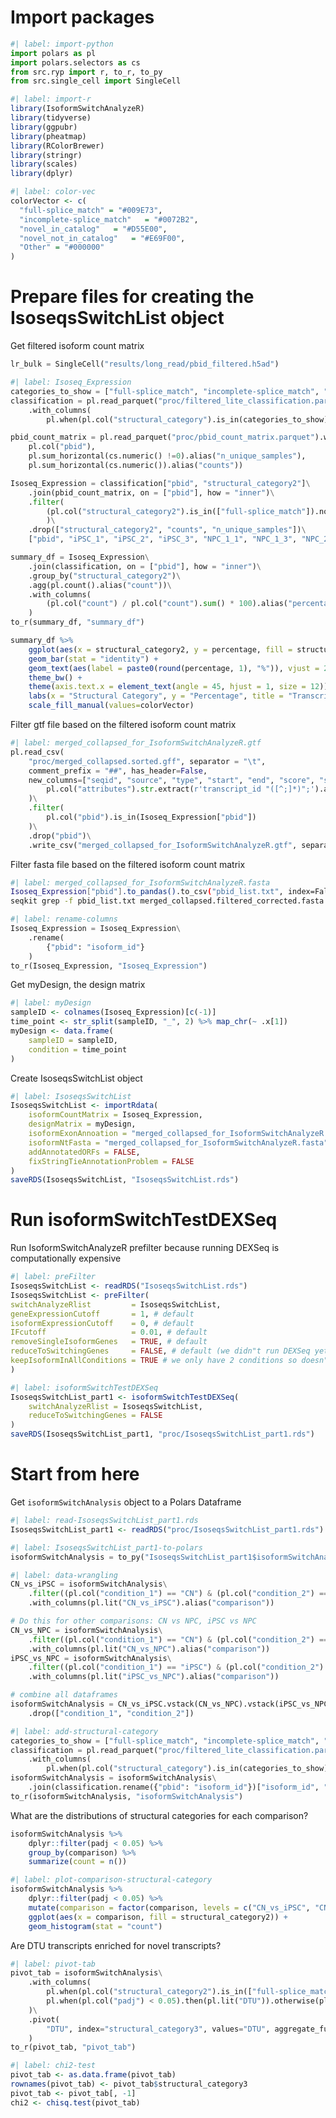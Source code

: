 # Import packages

```python
#| label: import-python
import polars as pl
import polars.selectors as cs
from src.ryp import r, to_r, to_py
from src.single_cell import SingleCell
```

```r
#| label: import-r
library(IsoformSwitchAnalyzeR)
library(tidyverse)
library(ggpubr)
library(pheatmap)
library(RColorBrewer)
library(stringr)
library(scales)
library(dplyr)
```

```r
#| label: color-vec
colorVector <- c(
  "full-splice_match" = "#009E73",
  "incomplete-splice_match"   = "#0072B2",
  "novel_in_catalog"   = "#D55E00",
  "novel_not_in_catalog"   = "#E69F00",
  "Other" = "#000000"
)
```

# Prepare files for creating the IsoseqsSwitchList object

Get filtered isoform count matrix

```python
lr_bulk = SingleCell("results/long_read/pbid_filtered.h5ad")

```

```python
#| label: Isoseq_Expression
categories_to_show = ["full-splice_match", "incomplete-splice_match", "novel_in_catalog", "novel_not_in_catalog"]
classification = pl.read_parquet("proc/filtered_lite_classification.parquet").rename({"isoform": "pbid"})\
    .with_columns(
        pl.when(pl.col("structural_category").is_in(categories_to_show)).then(pl.col("structural_category")).otherwise(pl.lit("Other")).alias("structural_category2"))

pbid_count_matrix = pl.read_parquet("proc/pbid_count_matrix.parquet").with_columns(
    pl.col("pbid"),
    pl.sum_horizontal(cs.numeric() !=0).alias("n_unique_samples"),
    pl.sum_horizontal(cs.numeric()).alias("counts"))

Isoseq_Expression = classification["pbid", "structural_category2"]\
    .join(pbid_count_matrix, on = ["pbid"], how = "inner")\
    .filter(
        (pl.col("structural_category2").is_in(["full-splice_match"]).not_() & (pl.col("n_unique_samples") > 1) & (pl.col("counts") > 3)) | (pl.col("structural_category2").is_in(["full-splice_match"]))
        )\
    .drop(["structural_category2", "counts", "n_unique_samples"])\
    ["pbid", "iPSC_1", "iPSC_2", "iPSC_3", "NPC_1_1", "NPC_1_3", "NPC_2_1", "NPC_2_2", "NPC_3_1", "NPC_3_3", "CN_1_2", "CN_1_3", "CN_2_1", "CN_2_2", "CN_3_1", "CN_3_2"]
```

```python
summary_df = Isoseq_Expression\
    .join(classification, on = ["pbid"], how = "inner")\
    .group_by("structural_category2")\
    .agg(pl.count().alias("count"))\
    .with_columns(
        (pl.col("count") / pl.col("count").sum() * 100).alias("percentage")
    )
to_r(summary_df, "summary_df")    
```

```r
summary_df %>% 
    ggplot(aes(x = structural_category2, y = percentage, fill = structural_category2)) +
    geom_bar(stat = "identity") +
    geom_text(aes(label = paste0(round(percentage, 1), "%")), vjust = 2, colour = "white", size = 5) +
    theme_bw() +
    theme(axis.text.x = element_text(angle = 45, hjust = 1, size = 12)) +
    labs(x = "Structural Category", y = "Percentage", title = "Transcripts Identified by Novelty") +
    scale_fill_manual(values=colorVector)
```

Filter gtf file based on the filtered isoform count matrix
```python
#| label: merged_collapsed_for_IsoformSwitchAnalyzeR.gtf
pl.read_csv(
    "proc/merged_collapsed.sorted.gff", separator = "\t",
    comment_prefix = "##", has_header=False, 
    new_columns=["seqid", "source", "type", "start", "end", "score", "strand", "phase", "attributes"]).with_columns(
        pl.col("attributes").str.extract(r'transcript_id "([^;]*)";').alias("pbid")
    )\
    .filter(
        pl.col("pbid").is_in(Isoseq_Expression["pbid"])
    )\
    .drop("pbid")\
    .write_csv("merged_collapsed_for_IsoformSwitchAnalyzeR.gtf", separator="\t", include_header=False, quote_style="never")
```

Filter fasta file based on the filtered isoform count matrix

```bash
#| label: merged_collapsed_for_IsoformSwitchAnalyzeR.fasta
Isoseq_Expression["pbid"].to_pandas().to_csv("pbid_list.txt", index=False, header=False)
seqkit grep -f pbid_list.txt merged_collapsed.filtered_corrected.fasta > merged_collapsed_for_IsoformSwitchAnalyzeR.fasta
```

```python
#| label: rename-columns
Isoseq_Expression = Isoseq_Expression\
    .rename(
        {"pbid": "isoform_id"}
    )
to_r(Isoseq_Expression, "Isoseq_Expression")
```

Get myDesign, the design matrix
```r
#| label: myDesign
sampleID <- colnames(Isoseq_Expression)[c(-1)]
time_point <- str_split(sampleID, "_", 2) %>% map_chr(~ .x[1])
myDesign <- data.frame(
    sampleID = sampleID,
    condition = time_point
)
```

Create IsoseqsSwitchList object
```r
#| label: IsoseqsSwitchList
IsoseqsSwitchList <- importRdata(
    isoformCountMatrix = Isoseq_Expression,
    designMatrix = myDesign,
    isoformExonAnnoation = "merged_collapsed_for_IsoformSwitchAnalyzeR.gtf",
    isoformNtFasta = "merged_collapsed_for_IsoformSwitchAnalyzeR.fasta",
    addAnnotatedORFs = FALSE,
    fixStringTieAnnotationProblem = FALSE
)
saveRDS(IsoseqsSwitchList, "IsoseqsSwitchList.rds")
```

# Run isoformSwitchTestDEXSeq

Run IsoformSwitchAnalyzeR prefilter because running DEXSeq is computationally expensive

```r
#| label: preFilter
IsoseqsSwitchList <- readRDS("IsoseqsSwitchList.rds")
IsoseqsSwitchList <- preFilter(
switchAnalyzeRlist         = IsoseqsSwitchList,
geneExpressionCutoff       = 1, # default
isoformExpressionCutoff    = 0, # default
IFcutoff                   = 0.01, # default
removeSingleIsoformGenes   = TRUE, # default
reduceToSwitchingGenes     = FALSE, # default (we didn"t run DEXSeq yet)
keepIsoformInAllConditions = TRUE # we only have 2 conditions so doesn"t matter
)
```

```r
#| label: isoformSwitchTestDEXSeq
IsoseqsSwitchList_part1 <- isoformSwitchTestDEXSeq(
    switchAnalyzeRlist = IsoseqsSwitchList,
    reduceToSwitchingGenes = FALSE
)
saveRDS(IsoseqsSwitchList_part1, "proc/IsoseqsSwitchList_part1.rds")
```

# Start from here

Get `isoformSwitchAnalysis` object to a Polars Dataframe

```r
#| label: read-IsoseqsSwitchList_part1.rds
IsoseqsSwitchList_part1 <- readRDS("proc/IsoseqsSwitchList_part1.rds")
```

```python
#| label: IsoseqsSwitchList_part1-to-polars
isoformSwitchAnalysis = to_py("IsoseqsSwitchList_part1$isoformSwitchAnalysis")
```

```python
#| label: data-wrangling
CN_vs_iPSC = isoformSwitchAnalysis\
    .filter((pl.col("condition_1") == "CN") & (pl.col("condition_2") == "iPSC"))\
    .with_columns(pl.lit("CN_vs_iPSC").alias("comparison"))

# Do this for other comparisons: CN vs NPC, iPSC vs NPC
CN_vs_NPC = isoformSwitchAnalysis\
    .filter((pl.col("condition_1") == "CN") & (pl.col("condition_2") == "NPC"))\
    .with_columns(pl.lit("CN_vs_NPC").alias("comparison"))
iPSC_vs_NPC = isoformSwitchAnalysis\
    .filter((pl.col("condition_1") == "iPSC") & (pl.col("condition_2") == "NPC"))\
    .with_columns(pl.lit("iPSC_vs_NPC").alias("comparison"))

# combine all dataframes
isoformSwitchAnalysis = CN_vs_iPSC.vstack(CN_vs_NPC).vstack(iPSC_vs_NPC)\
    .drop(["condition_1", "condition_2"])
```

```python
#| label: add-structural-category
categories_to_show = ["full-splice_match", "incomplete-splice_match", "novel_in_catalog", "novel_not_in_catalog"]
classification = pl.read_parquet("proc/filtered_lite_classification.parquet").rename({"isoform": "pbid"})\
    .with_columns(
        pl.when(pl.col("structural_category").is_in(categories_to_show)).then(pl.col("structural_category")).otherwise(pl.lit("Other")).alias("structural_category2"))
isoformSwitchAnalysis = isoformSwitchAnalysis\
    .join(classification.rename({"pbid": "isoform_id"})["isoform_id", "structural_category2"], on = ["isoform_id"], how = "left")
to_r(isoformSwitchAnalysis, "isoformSwitchAnalysis")    
```

What are the distributions of structural categories for each comparison?

```r
isoformSwitchAnalysis %>%
    dplyr::filter(padj < 0.05) %>%
    group_by(comparison) %>%
    summarize(count = n())
```

```r
#| label: plot-comparison-structural-category
isoformSwitchAnalysis %>%
    dplyr::filter(padj < 0.05) %>%
    mutate(comparison = factor(comparison, levels = c("CN_vs_iPSC", "CN_vs_NPC", "iPSC_vs_NPC"))) %>%
    ggplot(aes(x = comparison, fill = structural_category2)) +
    geom_histogram(stat = "count")
```

Are DTU transcripts enriched for novel transcripts?

```python
#| label: pivot-tab
pivot_tab = isoformSwitchAnalysis\
    .with_columns(
        pl.when(pl.col("structural_category2").is_in(["full-splice_match"])).then(pl.col("structural_category2")).otherwise(pl.lit("Novel")).alias("structural_category3"),
        pl.when(pl.col("padj") < 0.05).then(pl.lit("DTU")).otherwise(pl.lit("Not DTU")).alias("DTU")
    )\
    .pivot(
        "DTU", index="structural_category3", values="DTU", aggregate_function="count"
    )
to_r(pivot_tab, "pivot_tab")
```

```r
#| label: chi2-test
pivot_tab <- as.data.frame(pivot_tab)
rownames(pivot_tab) <- pivot_tab$structural_category3
pivot_tab <- pivot_tab[, -1]
chi2 <- chisq.test(pivot_tab)
```
